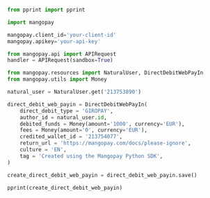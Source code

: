   
```python Python  

from pprint import pprint

import mangopay

mangopay.client_id='your-client-id'
mangopay.apikey='your-api-key'

from mangopay.api import APIRequest
handler = APIRequest(sandbox=True)

from mangopay.resources import NaturalUser, DirectDebitWebPayIn
from mangopay.utils import Money

natural_user = NaturalUser.get('213753890')

direct_debit_web_payin = DirectDebitWebPayIn(
    direct_debit_type = 'GIROPAY',
    author_id = natural_user.id,
    debited_funds = Money(amount='1000', currency='EUR'),
    fees = Money(amount='0', currency='EUR'),
    credited_wallet_id = '213754077',
    return_url = 'https://mangopay.com/docs/please-ignore',
    culture = 'EN',
    tag = 'Created using the Mangopay Python SDK',
)

create_direct_debit_web_payin = direct_debit_web_payin.save()

pprint(create_direct_debit_web_payin)  
```